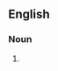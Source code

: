{{also|Academicisms}}

==English==

===Noun===
{{head|en|noun form}}

# {{plural of|en|academicism}}